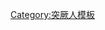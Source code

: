 {{Navbox
|name  = 突厥语民族
|title = [[突厥語民族]]
|state = {{{state|autocollapse}}}
|listclass = hlist
|group1 =
|list1  =
* [[麥斯赫特土耳其人]]
* [[阿爾泰人]]
* [[阿瓦尔人]]
* [[阿夫沙尔]]
* [[亞塞拜然族]]
* [[巴尔卡尔人]]
* [[巴什基爾人]]
* [[楚利姆鞑靼人]]
* [[楚瓦什人]]
* [[克里米亞韃靼人]]
* [[欽察|欽察人]]
* [[多尔干人]]
* [[杜格拉特]]
* [[加告茲人]]
* [[伊拉克土耳其曼人]]
* {{le|伊朗的亞塞拜然人|Iranian Azerbaijanis}}
* [[卡拉恰伊人]]
* [[卡拉伊姆人]]
* [[卡拉卡尔帕克人]]
* [[卡拉帕帕赫人]]
* [[葛逻禄]]
* [[哈薩克族]]
* [[哈卡斯人]]
* [[哈拉吉]]
* [[可萨人]]
* {{le|呼羅珊突厥人|Khorasani Turks}}
* [[奇茲爾巴什]]
* [[基马克]]
* {{le|克里木查克人|Krymchaks}}
* [[庫曼丁人]]
* [[庫梅克人]]
* [[柯尔克孜族]]
* [[克里雅人]]
* [[利普卡韃靼人]]
* [[乃蛮]]
* [[諾蓋人]]
* [[烏古斯人]]
* [[卡什加人]]
* [[撒拉族]]
* [[沙陀]]
* [[敘利亞土耳其曼人]]
* [[鞑靼人]]
* {{le|鐵連吉特人|Telengits}}
* [[铁列乌特人]]
* [[图巴拉尔人]]
* [[托法人]]
* [[图哈人]]
* [[图瓦人]]
* [[突騎施]]
* [[土尔克人]]
* [[土耳其人]]
* [[沙比爾人]]
** <small>[[土耳其裔埃及人]]</small>
** <small>[[保加利亞的土耳其人]]</small>
** <small>[[土耳其裔塞浦路斯人]]</small>
** <small>[[科索沃的土耳其人]]</small>
** <small>[[土耳其裔馬其頓人]]</small>
** <small>[[羅馬尼亞的土耳其人]]</small>
** <small>{{le|西色雷斯的土耳其人|Turks of Western Thrace}}</small>
* [[土庫曼人]]
* [[维吾尔族]]
* [[乌孜别克族]]
* [[回鹘人]]
* [[雅库特人]]
* [[裕固族]]
}}<noinclude>
{{collapsible option}}
{{Documentation}}

[[Category:突厥人模板]]
</noinclude>